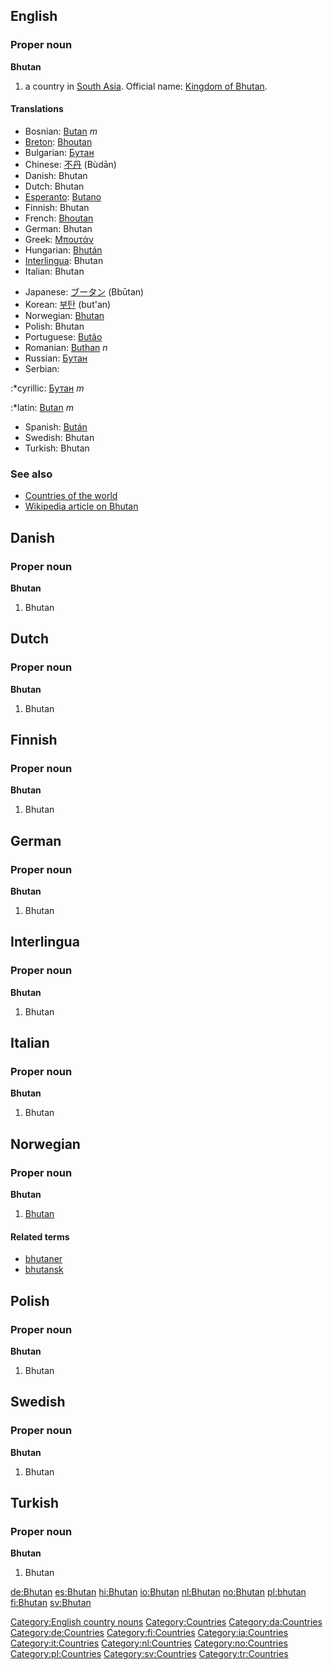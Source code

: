 ==English==

===Proper noun===
'''Bhutan'''

# a country in [[South Asia]]. Official name: [[Kingdom of Bhutan]].

====Translations====
{{top}}
*Bosnian: [[Butan]] ''m''
*[[Breton]]: [[Bhoutan]]
*Bulgarian: [[Бутан]]
*Chinese: [[不丹]] (Bùdān)
*Danish: Bhutan
*Dutch: Bhutan
*[[Esperanto]]: [[Butano]]
*Finnish: Bhutan
*French: [[Bhoutan]]
*German: Bhutan
*Greek: [[Μπουτάν]]
*Hungarian: [[Bhután]]
*[[Interlingua]]: Bhutan
*Italian: Bhutan
{{mid}}
*Japanese: [[ブータン]] (Bbūtan)
*Korean: [[부탄]] (but'an)
*Norwegian: [[#Norwegian|Bhutan]]
*Polish: Bhutan
*Portuguese: [[Butão]]
*Romanian: [[Buthan]] ''n''
*Russian: [[Бутан]]
*Serbian:
:*cyrillic: [[Бутан]] ''m''
:*latin: [[Butan]] ''m''
*Spanish: [[Bután]]
*Swedish: Bhutan
*Turkish: Bhutan
{{bottom}}

===See also===
*[[Countries of the world]]
*[[w:Bhutan|Wikipedia article on Bhutan]]
[[Category:English country nouns]]

==Danish==
===Proper noun===
'''Bhutan'''
#Bhutan

==Dutch==
===Proper noun===
'''Bhutan'''
#Bhutan

==Finnish==
===Proper noun===
'''Bhutan'''
#Bhutan

==German==
===Proper noun===
'''Bhutan'''
#Bhutan

==Interlingua==
===Proper noun===
'''Bhutan'''
#Bhutan

==Italian==
===Proper noun===
'''Bhutan'''
#Bhutan

==Norwegian==
===Proper noun===
'''Bhutan'''
#[[#English|Bhutan]]
====Related terms====
*[[bhutaner]]
*[[bhutansk]]

==Polish==
===Proper noun===
'''Bhutan'''
#Bhutan

==Swedish==
===Proper noun===
'''Bhutan'''
#Bhutan

==Turkish==
===Proper noun===
'''Bhutan'''
#Bhutan

[[Category:Countries]]
[[Category:da:Countries]]
[[Category:de:Countries]]
[[Category:fi:Countries]]
[[Category:ia:Countries]]
[[Category:it:Countries]]
[[Category:nl:Countries]]
[[Category:no:Countries]]
[[Category:pl:Countries]]
[[Category:sv:Countries]]
[[Category:tr:Countries]]

[[de:Bhutan]]
[[es:Bhutan]]
[[hi:Bhutan]]
[[io:Bhutan]]
[[nl:Bhutan]]
[[no:Bhutan]]
[[pl:bhutan]]
[[fi:Bhutan]]
[[sv:Bhutan]]
